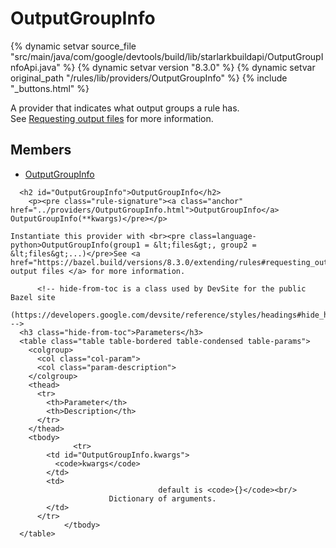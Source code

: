 <html devsite>
<head>
  <meta name="project_path" value="/_project.yaml">
  <meta name="book_path" value="/versions/8.3.0/_book.yaml">
</head>
<body>

<h1 class="page-title" id="modules.OutputGroupInfo">OutputGroupInfo</h1>

{% dynamic setvar source_file "src/main/java/com/google/devtools/build/lib/starlarkbuildapi/OutputGroupInfoApi.java" %}
{% dynamic setvar version "8.3.0" %}
{% dynamic setvar original_path "/rules/lib/providers/OutputGroupInfo" %}
{% include "_buttons.html" %}
<!-- {% raw %} -->

A provider that indicates what output groups a rule has.<br>See <a href="https://bazel.build/versions/8.3.0/extending/rules#requesting_output_files">Requesting output files</a> for more information.

<h2>Members</h2>
<ul>
    <li>
    <a href="#OutputGroupInfo">OutputGroupInfo</a>
  </li>
  </ul>

      <h2 id="OutputGroupInfo">OutputGroupInfo</h2>
        <p><pre class="rule-signature"><a class="anchor" href="../providers/OutputGroupInfo.html">OutputGroupInfo</a> OutputGroupInfo(**kwargs)</pre></p>

    Instantiate this provider with <br><pre class=language-python>OutputGroupInfo(group1 = &lt;files&gt;, group2 = &lt;files&gt;...)</pre>See <a href="https://bazel.build/versions/8.3.0/extending/rules#requesting_output_files">Requesting output files </a> for more information.

          <!-- hide-from-toc is a class used by DevSite for the public Bazel site
      (https://developers.google.com/devsite/reference/styles/headings#hide_headings_from_the_toc) -->
      <h3 class="hide-from-toc">Parameters</h3>
      <table class="table table-bordered table-condensed table-params">
        <colgroup>
          <col class="col-param">
          <col class="param-description">
        </colgroup>
        <thead>
          <tr>
            <th>Parameter</th>
            <th>Description</th>
          </tr>
        </thead>
        <tbody>
                  <tr>
            <td id="OutputGroupInfo.kwargs">
              <code>kwargs</code>
            </td>
            <td>
                                     default is <code>{}</code><br/>
                          Dictionary of arguments.
            </td>
          </tr>
                </tbody>
      </table>


</body>
</html>

<!-- {% endraw %} -->

